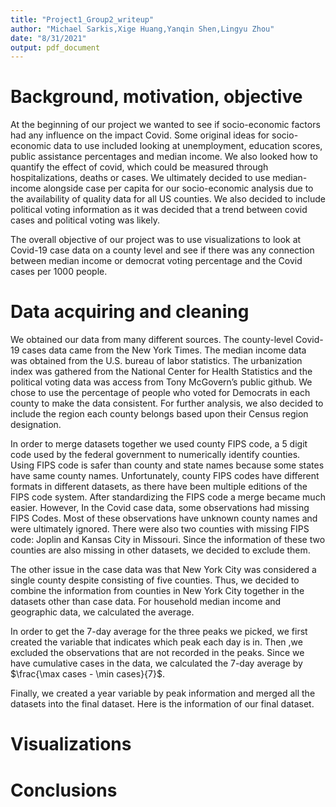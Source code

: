 ```yaml
---
title: "Project1_Group2_writeup"
author: "Michael Sarkis,Xige Huang,Yanqin Shen,Lingyu Zhou"
date: "8/31/2021"
output: pdf_document
---
```




# Background, motivation, objective

At the beginning of our project we wanted to see if socio-economic factors had any influence on the impact Covid. Some original ideas for socio-economic data to use included looking at unemployment, education scores, public assistance percentages and median income. We also looked how to quantify the effect of covid, which could be measured through hospitalizations, deaths or cases. We ultimately decided to use median-income alongside case per capita for our socio-economic analysis due to the availability of quality data for all US counties. We also decided to include political voting information as it was decided that a trend between covid cases and political voting was likely.

The overall objective of our project was to use visualizations to look at Covid-19 case data on a county level and see if there was any connection between median income or democrat voting percentage and the Covid cases per 1000 people. 

# Data acquiring and cleaning

  We obtained our data from many different sources. The county-level Covid-19 cases data came from the New York Times. The median income data was obtained from the U.S. bureau of labor statistics.  The urbanization index was gathered from the National Center for Health Statistics and the political voting data was access from Tony McGovern's public github. We chose to use the percentage of people who voted for Democrats in each county to make the data consistent. For further analysis, we also decided to include the region each county belongs based upon their Census region designation.

  In order to merge datasets together we used county FIPS code, a 5 digit code used by the federal government to numerically identify counties. Using FIPS code is safer than county and state names because some states have same county names. Unfortunately, county FIPS codes have different formats in different datasets, as there have been multiple editions of the FIPS code system. After standardizing the FIPS code a merge became much easier. However, In the Covid case data, some observations had missing FIPS Codes. Most of these observations have unknown county names and were ultimately ignored. There were also two counties with missing FIPS code: Joplin and Kansas City in Missouri. Since the information of these two counties are also missing in other datasets, we decided to exclude them. 
  
  The other issue in the case data was that New York City was considered a single county despite consisting of five counties. Thus, we decided to combine the information from counties in New York City together in the datasets other than case data. For household median income and geographic data, we calculated the average.

In order to get the 7-day average for the three peaks we picked, we first created the variable that indicates which peak each day is in. Then ,we excluded the observations that are not recorded in the peaks. Since we have cumulative cases in the data, we calculated the 7-day average by $\frac{\max cases - \min cases}{7}$. 

Finally, we created a year variable by peak information and merged all the datasets into the final dataset. Here is the information of our final dataset.


# Visualizations

# Conclusions